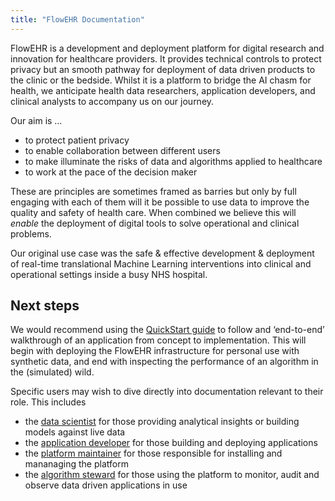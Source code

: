 ```yaml
---
title: "FlowEHR Documentation"
---
```


FlowEHR is a development and deployment platform for digital research and innovation for healthcare providers. It provides technical controls to protect privacy but an smooth pathway for deployment of data driven products to the clinic or the bedside. Whilst it is a platform to bridge the AI chasm for health, we anticipate health data researchers, application developers, and clinical analysts to accompany us on our journey.

Our aim is ...

- to protect patient privacy
- to enable collaboration between different users
- to make illuminate the risks of data and algorithms applied to healthcare
- to work at the pace of the decision maker

These are principles are sometimes framed as barries but only by full engaging with each of them will it be possible to use data to improve the quality and safety of health care. When combined we believe this will _enable_ the deployment of digital tools to solve operational and clinical problems.

Our original use case was the safe & effective development & deployment of real-time translational Machine Learning interventions into clinical and operational settings inside a busy NHS hospital.

## Next steps

We would recommend using the [QuickStart guide](quickstart/quickstart.qmd) to follow and 'end-to-end' walkthrough of an application from concept to implementation. This will begin with deploying the FlowEHR infrastructure for personal use with synthetic data, and end with inspecting the performance of an algorithm in the (simulated) wild.

Specific users may wish to dive directly into documentation relevant to their role. This includes

- the [data scientist](personas/datascientist/datascientist.qmd) for those providing analytical insights or building models against live data
- the [application developer](personas/developer/developer.qmd) for those building and deploying applications
- the [platform maintainer](personas/administrator//administrator.qmd) for those responsible for installing and mananaging the platform
- the [algorithm steward](personas/steward//steward.qmd) for those using the platform to monitor, audit and observe data driven applications in use 


